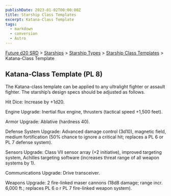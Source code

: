 ```yaml
---
publishDate: 2023-01-02T00:00:00Z
title: Starship Class Templates
excerpt: Katana-Class Template
tags:
  - markdown
  - conversion
  - Astro
---
```






[Future d20 SRD](/#futureD20) > [Starships](future-d20-srd-starships-index) > [Starship Types](future-d20-srd-starships-starship-types-index) > [Starship Class Templates](future-d20-srd-starships-starship-types-starship-class-templates-index) > Katana-Class Template




## Katana-Class Template (PL 8)


The Katana-class template can be applied to any ultralight fighter or assault fighter. The starship’s design specs should be adjusted as follows.


Hit Dice: Increase by +1d20.


Engine Upgrade: Inertial flux engine, thrusters (tactical speed +1,500 feet).


Armor Upgrade: Ablative (hardness 40).


Defense System Upgrade: Advanced damage control (3d10), magnetic field, medium fortification (50% chance to ignore a critical hit; replaces a PL 6 or PL 7
defense system).


Sensors Upgrade: Class VII sensor array (+2 initiative), improved targeting system, Achilles targeting software (increases threat range of all weapon systems by 1).


Communications Upgrade: Drive transceiver.


Weapons Upgrade: 2 fire-linked maser cannons (18d8 damage; range incr. 6,000 ft.; replaces PL 6 o r PL 7 fire-linked weapon system).



